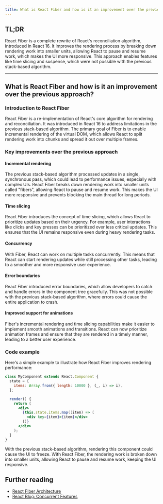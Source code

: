 ```yaml
---
title: What is React Fiber and how is it an improvement over the previous approach?
---
```


## TL;DR

React Fiber is a complete rewrite of React's reconciliation algorithm, introduced in React 16. It improves the rendering process by breaking down rendering work into smaller units, allowing React to pause and resume work, which makes the UI more responsive. This approach enables features like time slicing and suspense, which were not possible with the previous stack-based algorithm.

---

## What is React Fiber and how is it an improvement over the previous approach?

### Introduction to React Fiber

React Fiber is a re-implementation of React's core algorithm for rendering and reconciliation. It was introduced in React 16 to address limitations in the previous stack-based algorithm. The primary goal of Fiber is to enable incremental rendering of the virtual DOM, which allows React to split rendering work into chunks and spread it out over multiple frames.

### Key improvements over the previous approach

#### Incremental rendering

The previous stack-based algorithm processed updates in a single, synchronous pass, which could lead to performance issues, especially with complex UIs. React Fiber breaks down rendering work into smaller units called "fibers", allowing React to pause and resume work. This makes the UI more responsive and prevents blocking the main thread for long periods.

#### Time slicing

React Fiber introduces the concept of time slicing, which allows React to prioritize updates based on their urgency. For example, user interactions like clicks and key presses can be prioritized over less critical updates. This ensures that the UI remains responsive even during heavy rendering tasks.

#### Concurrency

With Fiber, React can work on multiple tasks concurrently. This means that React can start rendering updates while still processing other tasks, leading to a smoother and more responsive user experience.

#### Error boundaries

React Fiber introduced error boundaries, which allow developers to catch and handle errors in the component tree gracefully. This was not possible with the previous stack-based algorithm, where errors could cause the entire application to crash.

#### Improved support for animations

Fiber's incremental rendering and time slicing capabilities make it easier to implement smooth animations and transitions. React can now prioritize animation frames and ensure that they are rendered in a timely manner, leading to a better user experience.

### Code example

Here's a simple example to illustrate how React Fiber improves rendering performance:

```jsx
class MyComponent extends React.Component {
  state = {
    items: Array.from({ length: 10000 }, (_, i) => i),
  };

  render() {
    return (
      <div>
        {this.state.items.map((item) => (
          <div key={item}>{item}</div>
        ))}
      </div>
    );
  }
}
```

With the previous stack-based algorithm, rendering this component could cause the UI to freeze. With React Fiber, the rendering work is broken down into smaller units, allowing React to pause and resume work, keeping the UI responsive.

## Further reading

- [React Fiber Architecture](https://github.com/acdlite/react-fiber-architecture)
- [React Blog: Concurrent Features](https://react.dev/blog/2022/03/29/react-v18#gradually-adopting-concurrent-features)
